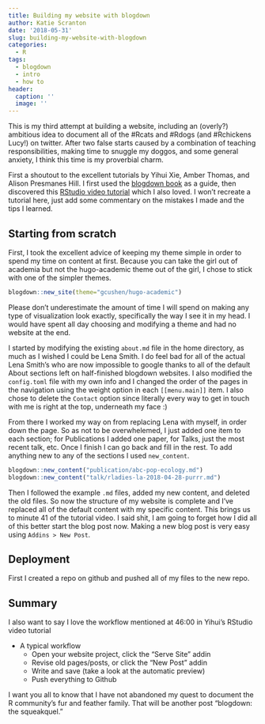 ```yaml
---
title: Building my website with blogdown
author: Katie Scranton
date: '2018-05-31'
slug: building-my-website-with-blogdown
categories:
  - R
tags:
  - blogdown
  - intro
  - how to
header:
  caption: ''
  image: ''
---
```


This is my third attempt at building a website, including an (overly?) ambitious idea to document all of the #Rcats and #Rdogs (and #Rchickens Lucy!) on twitter. After two false starts caused by a combination of teaching responsibilities, making time to snuggle my doggos, and some general anxiety, I think this time is my proverbial charm. 

First a shoutout to the excellent tutorials by Yihui Xie, Amber Thomas, and Alison Presmanes Hill. I first used the [blogdown book](https://bookdown.org/yihui/blogdown/) as a guide, then discovered this [RStudio video tutorial](https://www.rstudio.com/resources/webinars/introducing-blogdown/) which I also loved. I won't recreate a tutorial here, just add some commentary on the mistakes I made and the tips I learned. 

## Starting from scratch

First, I took the excellent advice of keeping my theme simple in order to spend my time on content at first. Because you can take the girl out of academia but not the hugo-academic theme out of the girl, I chose to stick with one of the simpler themes. 

```r
blogdown::new_site(theme="gcushen/hugo-academic")
```

Please don't underestimate the amount of time I will spend on making any type of visualization look exactly, specifically the way I see it in my head. I would have spent all day choosing and modifying a theme and had no website at the end.

I started by modifying the existing `about.md` file in the home directory, as much as I wished I could be Lena Smith. I do feel bad for all of the actual Lena Smith's who are now impossible to google thanks to all of the default About sections left on half-finished blogdown websites. I also modified the `config.toml` file with my own info and I changed the order of the pages in the navigation using the weight option in each `[[menu.main]]` item. I also chose to delete the `Contact` option since literally every way to get in touch with me is right at the top, underneath my face :)

From there I worked my way on from replacing Lena with myself, in order down the page. So as not to be overwhelemed, I just added one item to each section; for Publications I added one paper, for Talks, just the most recent talk, etc. Once I finish I can go back and fill in the rest. To add anything new to any of the sections I used `new_content`.

```r
blogdown::new_content("publication/abc-pop-ecology.md")
blogdown::new_content("talk/rladies-la-2018-04-28-purrr.md")
```

Then I followed the example `.md` files, added my new content, and deleted the old files. So now the structure of my website is complete and I've replaced all of the default content with my specific content. This brings us to minute 41 of the tutorial video. I said shit, I am going to forget how I did all of this better start the blog post now. Making a new blog post is very easy using `Addins > New Post`. 

## Deployment

First I created a repo on github and pushed all of my files to the new repo. 

## Summary

I also want to say I love the workflow mentioned at 46:00 in Yihui's RStudio video tutorial

* A typical workflow
    + Open your website project, click the "Serve Site" addin
    + Revise old pages/posts, or click the "New Post" addin
    + Write and save (take a look at the automatic preview)
    + Push everything to Github

I want you all to know that I have not abandoned my quest to document the R community's fur and feather family. That will be another post "blogdown: the squeakquel."

